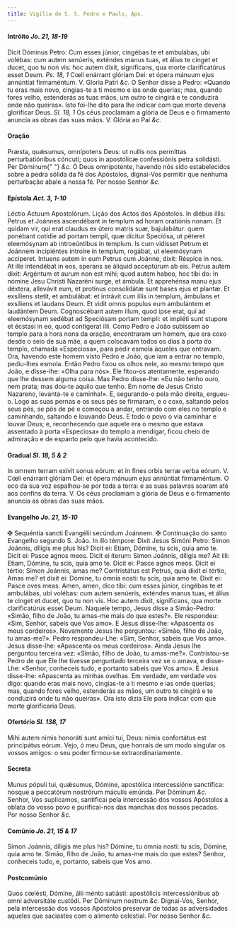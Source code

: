 ```yaml
---
title: Vigília de S. S. Pedro e Paulo, Aps.
---
```


<h4 class="text-center">
  Intróito <em>Jo. 21, 18-19</em>
</h4>
<div class="grid grid-cols-2 gap-5">
  <span class="text-justify">
    Dicit Dóminus Petro: Cum esses júnior, cingébas te et ambulábas, ubi
    volébas: cum autem senúeris, exténdes manus tuas, et álius te cinget et
    ducet, quo tu non vis: hoc autem dixit, signíficans, qua morte
    clarificatúrus esset Deum. <em>Ps. 18, 1</em> Cœli enárrant glóriam Dei: et
    ópera mánuum ejus annúntiat firmaméntum. V. Gloria Patri <em>&c.</em>
  </span>
  <span class="text-justify">
    O Senhor disse a Pedro: «Quando tu eras mais novo, cingias-te a ti mesmo e
    ias onde querias; mas, quando fores velho, estenderás as tuas mãos, um outro
    te cingirá e te conduzirá onde não queiras». Isto foi-lhe dito para lhe
    indicar com que morte deveria glorificar Deus. <em>Sl. 18, 1</em> Os céus
    proclamam a glória de Deus e o firmamento anuncia as obras das suas mãos. V.
    Glória ao Pai <em>&c.</em>
  </span>
</div>

<h4 class="text-center">Oração</h4>
<div class="grid grid-cols-2 gap-5">
  <span class="text-justify">
    Præsta, quǽsumus, omnípotens Deus: ut nullis nos permíttas perturbatiónibus
    cóncuti; quos in apostólicæ confessiónis petra solidásti. Per Dóminum{" "}
    <em>&c.</em>
  </span>
  <span class="text-justify">
    Ó Deus omnipotente, havendo nós sido estabelecidos sobre a pedra sólida da
    fé dos Apóstolos, dignai-Vos permitir que nenhuma perturbação abale a nossa
    fé. Por nosso Senhor <em>&c.</em>
  </span>
</div>

<h4 class="text-center">
  Epístola <em>Act. 3, 1-10</em>
</h4>
<div class="grid grid-cols-2 gap-5">
  <span class="text-justify">Léctio Actuum Apostolórum.</span>
  <span class="text-justify">Lição dos Actos dos Apóstolos.</span>
  <span class="text-justify">
    In diébus illis: Petrus et Joánnes ascendébant in templum ad horam oratiónis
    nonam. Et quidam vir, qui erat claudus ex útero matris suæ, bajulabátur:
    quem ponébant cotídie ad portam templi, quæ dícitur Speciósa, ut péteret
    eleemósynam ab introeúntibus in templum. Is cum vidísset Petrum et Joánnem
    incipiéntes introíre in templum, rogábat, ut eleemósynam acciperet. Intuens
    autem in eum Petrus cum Joánne, dixit: Réspice in nos. At ille intendébat in
    eos, sperans se áliquid acceptúrum ab eis. Petrus autem dixit: Argéntum et
    aurum non est mihi; quod autem habeo, hoc tibi do: In nómine Jesu Christi
    Nazaréni surge, et ámbula. Et apprehénsa manu ejus déxtera, allevávit eum,
    et protínus consolidátæ sunt bases ejus et plantæ. Et exsíliens stetit, et
    ambulábat: et intrávit cum illis in templum, ámbulans et exsíliens et
    laudans Deum. Et vidit omnis populus eum ambulántem et laudántem Deum.
    Cognoscébant autem illum, quod ipse erat, qui ad eleemósynam sedébat ad
    Speciósam portam templi: et impléti sunt stupore et écstasi in eo, quod
    contígerat illi.
  </span>
  <span class="text-justify">
    Como Pedro e João subissem ao templo para a hora nona da oração, encontraram
    um homem, que era coxo desde o seio de sua mãe, a quem colocavam todos os
    dias à porta do templo, chamada «Especiosa», para pedir esmola àqueles que
    entravam. Ora, havendo este homem visto Pedro e João, que iam a entrar no
    templo, pediu-lhes esmola. Então Pedro fixou os olhos nele, ao mesmo tempo
    que João, e disse-lhe: «Olha para nós». Ele fitou-os atentamente, esperando
    que lhe dessem alguma coisa. Mas Pedro disse-lhe: «Eu não tenho ouro, nem
    prata; mas dou-te aquilo que tenho. Em nome de Jesus Cristo Nazareno,
    levanta-te e caminha!». E, segurando-o pela mão direita, ergueu-o. Logo as
    suas pernas e os seus pés se firmaram, e o coxo, saltando pelos seus pés, se
    pôs de pé e começou a andar, entrando com eles no templo e caminhando,
    saltando e louvando Deus. E todo o povo o via caminhar e louvar Deus; e,
    reconhecendo que aquele era o mesmo que estava assentado à porta «Especiosa»
    do templo a mendigar, ficou cheio de admiração e de espanto pelo que havia
    acontecido.
  </span>
</div>

<h4 class="text-center">
  Gradual <em>Sl. 18, 5 & 2</em>
</h4>
<div class="grid grid-cols-2 gap-5">
  <span class="text-justify">
    In omnem terram exívit sonus eórum: et in fines orbis terræ verba eórum. V.
    Cœli enárrant glóriam Dei: et ópera mánuum ejus annúntiat firmaméntum.
  </span>
  <span class="text-justify">
    O eco da sua voz espalhou-se por toda a terra: e as suas palavras soaram até
    aos confins da terra. V. Os céus proclamam a glória de Deus e o firmamento
    anuncia as obras das suas mãos.
  </span>
</div>

<h4 class="text-center">
  Evangelho <em>Jo. 21, 15-10</em>
</h4>
<div class="grid grid-cols-2 gap-5">
  <span class="text-justify">
    <span class="text-red-500">&#10016;</span> Sequéntia sancti Evangélii
    secúndum Joánnem.
  </span>
  <span class="text-justify">
    <span class="text-red-500">&#10016;</span> Continuação do santo Evangelho
    segundo S. João.
  </span>
  <span class="text-justify">
    In illo témpore: Dixit Jesus Simóni Petro: Simon Joánnis, díligis me plus
    his? Dicit ei: Etiam, Dómine, tu scis, quia amo te. Dicit ei: Pasce agnos
    meos. Dicit ei íterum: Simon Joánnis, díligis me? Ait illi: Etiam, Dómine,
    tu scis, quia amo te. Dicit ei: Pasce agnos meos. Dicit ei tértio: Simon
    Joánnis, amas me? Contristátus est Petrus, quia dixit ei tértio, Amas me? et
    dixit ei: Dómine, tu ómnia nosti: tu scis, quia amo te. Dixit ei: Pasce oves
    meas. Amen, amen, dico tibi: cum esses júnior, cingébas te et ambulábas, ubi
    volébas: cum autem senúeris, exténdes manus tuas, et álius te cinget et
    ducet, quo tu non vis. Hoc autem dixit, signíficans, qua morte
    clarificatúrus esset Deum.
  </span>
  <span class="text-justify">
    Naquele tempo, Jesus disse a Simão-Pedro: «Simão, filho de João, tu amas-me
    mais do que estes?». Ele respondeu: «Sim, Senhor, sabeis que Vos amo». E
    Jesus disse-lhe: «Apascenta os meus cordeiros». Novamente Jesus lhe
    perguntou: «Simão, filho de João, tu amas-me?». Pedro respondeu-Lhe: «Sim,
    Senhor, sabeis que Vos amo». Jesus disse-lhe: «Apascenta os meus cordeiros».
    Ainda Jesus lhe perguntou terceira vez: «Simão, filho de João, tu amas-me?».
    Contristou-se Pedro de que Ele lhe tivesse perguntado terceira vez se o
    amava, e disse-Lhe: «Senhor, conheceis tudo, e portanto sabeis que Vos amo».
    E Jesus disse-lhe: «Apascenta as minhas ovelhas. Em verdade, em verdade vos
    digo: quando eras mais novo, cingias-te a ti mesmo e ias onde querias; mas,
    quando fores velho, estenderás as mãos, um outro te cingirá e te conduzirá
    onde tu não queiras». Ora isto dizia Ele para indicar com que morte
    glorificaria Deus.
  </span>
</div>

<h4 class="text-center">
  Ofertório <em>Sl. 138, 17</em>
</h4>
<div class="grid grid-cols-2 gap-5">
  <span class="text-justify">
    Mihi autem nimis honoráti sunt amíci tui, Deus: nimis confortátus est
    principátus eórum.
  </span>
  <span class="text-justify">
    Vejo, ó meu Deus, que honrais de um modo singular os vossos amigos: o seu
    poder firmou-se extraordinariamente.
  </span>
</div>

<h4 class="text-center">Secreta</h4>
<div class="grid grid-cols-2 gap-5">
  <span class="text-justify">
    Munus pópuli tui, quǽsumus, Dómine, apostólica intercessióne sanctífica:
    nosque a peccatórum nostrórum máculis emúnda. Per Dóminum <em>&c.</em>
  </span>
  <span class="text-justify">
    Senhor, Vos suplicamos, santificai pela intercessão dos vossos Apóstolos a
    oblata do vosso povo e purificai-nos das manchas dos nossos pecados. Por
    nosso Senhor <em>&c.</em>
  </span>
</div>

<h4 class="text-center">
  Comúnio <em>Jo. 21, 15 & 17</em>
</h4>
<div class="grid grid-cols-2 gap-5">
  <span class="text-justify">
    Simon Joánnis, díligis me plus his? Dómine, tu ómnia nosti: tu scis, Dómine,
    quia amo te.
  </span>
  <span class="text-justify">
    Simão, filho de João, tu amas-me mais do que estes? Senhor, conheceis tudo,
    e, portanto, sabeis que Vos amo.
  </span>
</div>

<h4 class="text-center">Postcomúnio</h4>
<div class="grid grid-cols-2 gap-5">
  <span class="text-justify">
    Quos cœlésti, Dómine, álii ménto satiásti: apostólicis intercessiónibus ab
    omni adversitáte custódi. Per Dóminum nostrum <em>&c.</em>
  </span>
  <span class="text-justify">
    Dignai-Vos, Senhor, pela intercessão dos vossos Apóstolos preservar de todas
    as adversidades aqueles que saciastes com o alimento celestial. Por nosso
    Senhor <em>&c.</em>
  </span>
</div>
